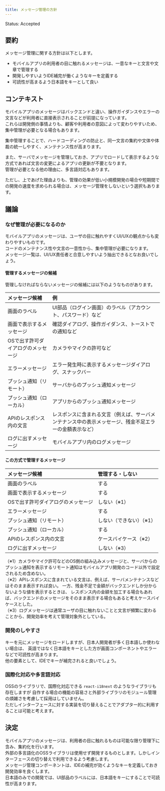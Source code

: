 ```yaml
---
title: メッセージ管理の方針
---
```


Status: Accepted

<!--
Proposed: 提案中
Accepted: 採用
Rejected: 却下
Superseded: 廃止
-->

## 要約

メッセージ管理に関する方針は以下とします。

- モバイルアプリの利用者の目に触れるメッセージは、一意なキーと文言や文章で管理する
- 開発しやすいようIDE補完が働くようなキーを定義する
- 可読性が高まるよう日本語をキーとして良い

## コンテキスト

モバイルアプリのメッセージはバックエンドと違い、操作ガイダンスやエラーの文言などが利用者に直接表示されることが前提になっています。  
これらは開発側の事情よりも、顧客や利用者の意図によって変わりやすいため、集中管理が必要となる場合もあります。  

集中管理することで、ハードコーディングの防止と、同一文言の集約や文体や体裁の統一しやすく、メンテナンス性が高まります。  

また、サーバでメッセージを管理しておき、アプリでロードして表示するような方式であれば文言の変更によるアプリの更新が不要となります。  
管理が必要となる他の理由に、多言語対応もあります。

ただし、上であげた理由よりも、管理の効果が低い小規模開発の場合や短期間での開発の速度を求められる場合は、メッセージ管理をしないという選択もあります。

## 議論

### なぜ管理が必要になるのか

モバイルアプリのメッセージは、ユーザの目に触れやすくUI/UXの観点からも変わりやすいものです。  
コードのメンテナンス性や文言の一意性から、集中管理が必要になります。  
メッセージ一覧は、UI/UX責任者と合意しやすいよう抽出できるとなお良いでしょう。  

#### 管理するメッセージの候補

管理しなければならないメッセージの候補には以下のようなものがあります。  

|メッセージ候補|例|
|:--|:--|
|画面のラベル|UI部品（ログイン画面）のラベル（アカウント、パスワード）など|
|画面で表示するメッセージ|確認ダイアログ、操作ガイダンス、トーストでの通知など|
|OSで出す許可ダイアログのメッセージ|カメラやマイクの許可など|
|エラーメッセージ|エラー発生時に表示するメッセージダイアログ、スナックバー|
|プッシュ通知（リモート）|サーバからのプッシュ通知メッセージ|
|プッシュ通知（ローカル）|アプリからのプッシュ通知メッセージ|
|APIのレスポンス内の文言|レスポンスに含まれる文言（例えば、サーバメンテナンス中の表示メッセージ、残金不足エラーの金額表示など）|
|ログに出すメッセージ|モバイルアプリ内のログメッセージ|

#### この方式で管理するメッセージ

|メッセージ候補|管理する・しない|
|:--|:--|
|画面のラベル|する|
|画面で表示するメッセージ|する|
|OSで出す許可ダイアログのメッセージ|しない（※1）|
|エラーメッセージ|する|
|プッシュ通知（リモート）|しない（できない）（※1）|
|プッシュ通知（ローカル）|する|
|APIのレスポンス内の文言|ケースバイケース（※2）|
|ログに出すメッセージ|しない（※3）|

（※1）カメラやマイク許可などのOS側の組み込みメッセージと、サーバからのプッシュ通知を表示するリモート通知はモバイルアプリ開発のコード以外で設定されるため含めない。  
（※2）APIレスポンスに含まれている文言は、例えば、サーバメンテナンスなどはそのまま表示すれば良い。
一方、残金不足で金額がバックエンドしか分からないような値を表示するときは、
レスポンス内の金額を加工する場合もあれば、バックエンドのメッセージをそのまま表示する場合もあると考えケースバイケースとした。  
（※3）ログメッセージは通常ユーザの目に触れないことと文言が頻繁に変わることから、開発効率を考えて管理対象外としている。  

### 開発のしやすさ

キーを元にメッセージをロードしますが、日本人開発者が多く日本語しか使わない場合は、
英語ではなく日本語をキーとした方が画面コンポーネントやエラーなどで可読性が高まります。  
他の要素として、IDEでキーが補完されると良いでしょう。

### 国際化対応や多言語対応

OSSのライブラリで、国際化対応できる `react-i18next` のようなライブラリも存在しますが
自作する場合の機能の容易さと外部ライブラリのモジュール管理の煩雑さを考慮して採用はしていません。  
ただしインターフェースに対する実装を切り替えることでアダプター的に利用することは可能と考えます。

## 決定

モバイルアプリのメッセージは、利用者の目に触れるものは可能な限り管理下に含み、集約化を行います。  
外部の多言語化のOSSライブラリは使用せず開発するものとします。しかしインターフェースの切り替えで利用できるよう考慮します。  
メッセージ管理コンポーネントは、IDEの補完が効くようなキーを定義しておき開発効率を良くします。  
日本語のみでの開発では、UI部品のラベルには、日本語をキーにすることで可読性が高まります。  
